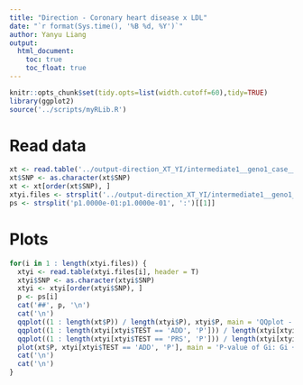 ```yaml
---
title: "Direction - Coronary heart disease x LDL"
date: "`r format(Sys.time(), '%B %d, %Y')`"
author: Yanyu Liang
output: 
  html_document:
    toc: true
    toc_float: true
---
```

  
```r
knitr::opts_chunk$set(tidy.opts=list(width.cutoff=60),tidy=TRUE)
library(ggplot2)
source('../scripts/myRLib.R')
```

# Read data

```r
xt <- read.table('../output-direction_XT_YI/intermediate1__geno1_case__geno2_ctrl/xt.assoc.logistic', header= T)
xt$SNP <- as.character(xt$SNP)
xt <- xt[order(xt$SNP), ]
xtyi.files <- strsplit('../output-direction_XT_YI/intermediate1__geno1_case__geno2_ctrl/xtyi_LDpred_p1.0000e-01.assoc.logistic:../output-direction_XT_YI/intermediate1__geno1_case__geno2_ctrl/xtyi_LDpred_p1.0000e-01.assoc.logistic', ':')[[1]]
ps <- strsplit('p1.0000e-01:p1.0000e-01', ':')[[1]]
```

# Plots

```r
for(i in 1 : length(xtyi.files)) {
  xtyi <- read.table(xtyi.files[i], header = T)
  xtyi$SNP <- as.character(xtyi$SNP)
  xtyi <- xtyi[order(xtyi$SNP), ]
  p <- ps[i]
  cat('##', p, '\n')
  cat('\n')
  qqplot((1 : length(xt$P)) / length(xtyi$P), xtyi$P, main = 'QQplot - Gi: Y ~ Gi', xlab = 'expected pval', ylab = 'observed pval'); abline(a = 0, b = 1, col = 'red')
  qqplot((1 : length(xtyi[xtyi$TEST == 'ADD', 'P'])) / length(xtyi[xtyi$TEST == 'ADD', 'P']), xtyi[xtyi$TEST == 'ADD', 'P'], main = 'QQplot - Gi: Y ~ Gi + I', xlab = 'expected pval', ylab = 'observed pval'); abline(a = 0, b = 1, col = 'red')
  qqplot((1 : length(xtyi[xtyi$TEST == 'PRS', 'P'])) / length(xtyi[xtyi$TEST == 'PRS', 'P']), xtyi[xtyi$TEST == 'PRS', 'P'], main = 'QQplot - I: Y ~ Gi + I', xlab = 'expected pval', ylab = 'observed pval'); abline(a = 0, b = 1, col = 'red')
  plot(xt$P, xtyi[xtyi$TEST == 'ADD', 'P'], main = 'P-value of Gi: Gi + I vs Gi', xlab = 'Gi', ylab = 'Gi + I')
  cat('\n')
  cat('\n')
}
```